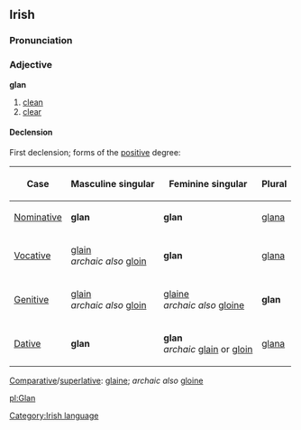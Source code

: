 ==Irish==
===Pronunciation===
{{IPA|[glan]}}
===Adjective===
'''glan'''
#[[clean]]
#[[clear]]
====Declension====
First declension; forms of the [[positive]] degree:
{|{{prettytable100}}
!Case
!Masculine singular
!Feminine singular
!Plural
|-
| [[Nominative]]
| '''glan'''
| '''glan'''
| [[glana]]
|-
| [[Vocative]]
| [[glain]]<br>''archaic also'' [[gloin]]
| '''glan'''
| [[glana]]
|-
| [[Genitive]]
| [[glain]]<br>''archaic also'' [[gloin]]
| [[glaine]]<br>''archaic also'' [[gloine]]
| '''glan'''
|-
| [[Dative]]
| '''glan'''
| '''glan'''<br>''archaic'' [[glain]] or [[gloin]]
| [[glana]]
|}

[[Comparative]]/[[superlative]]: [[glaine]]; ''archaic also'' [[gloine]]

[[Category:Irish language]]

[[pl:Glan]]